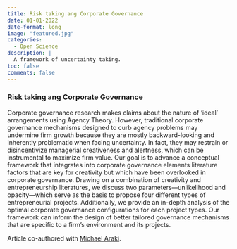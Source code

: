 ```yaml
---
title: Risk taking ang Corporate Governance
date: 01-01-2022
date-format: long
image: "featured.jpg"
categories:
  - Open Science
description: |
  A framework of uncertainty taking.
toc: false
comments: false
---
```


### Risk taking ang Corporate Governance

Corporate governance research makes claims about the nature of ‘ideal’ arrangements using Agency Theory. However, traditional corporate governance mechanisms designed to curb agency problems may undermine firm growth because they are mostly backward-looking and inherently problematic when facing uncertainty. In fact, they may restrain or disincentivize managerial creativeness and alertness, which can be instrumental to maximize firm value. Our goal is to advance a conceptual framework that integrates into corporate governance elements literature factors that are key for creativity but which have been overlooked in corporate governance. Drawing on a combination of creativity and entrepreneurship literatures, we discuss two parameters—unlikelihood and opacity—which serve as the basis to propose four different types of entrepreneurial projects. Additionally, we provide an in-depth analysis of the optimal corporate governance configurations for each project types. Our framework can inform the design of better tailored governance mechanisms that are specific to a firm’s environment and its projects.

Article co-authored with [Michael Araki](https://scholar.google.com.br/citations?user=Q7O4il0AAAAJ&hl=pt-BR).